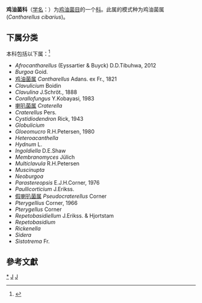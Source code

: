 {{Automatic taxobox
| taxon = Cantharellaceae
| authority = J. Schröt., 1888
| type species = 鸡油菌属<br>''Cantharellus''
| type species authority = Adans. ex Fr.
}}
'''鸡油菌科'''（[[学名|学名]]：{{lang|la|''Cantharellaceae''}}）为[[鸡油菌目|鸡油菌目]]的一个[[科|科]]。此属的模式种为鸡油菌属(''Cantharellus cibarius'')。

==下属分类==
本科包括以下属：<ref>{{cite web |title=Cantharellaceae |url=https://www.gbif.org/species/8457 |website=GBIF}}</ref>
* ''Afrocantharellus'' (Eyssartier & Buyck) D.D.Tibuhwa, 2012
* ''Burgoa'' Goid.
* [[鸡油菌属|鸡油菌属]] ''Cantharellus'' Adans. ex Fr., 1821
* ''Clavulicium'' Boidin
* ''Clavulina'' J.Schröt., 1888
* ''Corallofungus'' Y.Kobayasi, 1983
* [[喇叭菌属|喇叭菌属]] ''Craterella''
* ''Craterellus'' Pers.
* ''Cystidiodendron'' Rick, 1943
* ''Globulicium''
* ''Gloeomucro'' R.H.Petersen, 1980
* ''Heteroacanthella''
* ''Hydnum'' L.
* ''Ingoldiella'' D.E.Shaw
* ''Membranomyces'' Jülich
* ''Multiclavula'' R.H.Petersen
* ''Muscinupta''
* ''Neoburgoa''
* ''Parastereopsis'' E.J.H.Corner, 1976
* ''Paullicorticium'' J.Erikss.
* [[假喇叭菌属|假喇叭菌属]] ''Pseudocraterellus'' Corner
* ''Pterygellius'' Corner, 1966
* ''Pterygellus'' Corner
* ''Repetobasidiellum'' J.Erikss. & Hjortstam
* ''Repetobasidium''
* ''Rickenella''
* ''Sidera''
* ''Sistotrema'' Fr.

==參考文獻==
{{reflist}}

{{taxonbar}}

[[Category:_鸡油菌科|*]]
[[Category:1888年描述的分类群|J]]
[[Category:_鸡油菌目|J]]